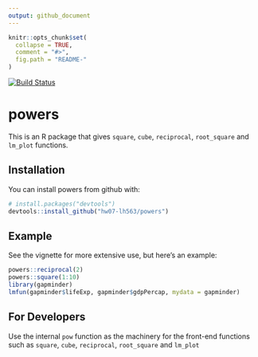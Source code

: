 ```yaml
---
output: github_document
---
```


<!-- README.md is generated from README.Rmd. Please edit that file -->

```r
knitr::opts_chunk$set(
  collapse = TRUE,
  comment = "#>",
  fig.path = "README-"
)
```

[![Build Status](https://travis-ci.org/vincenzocoia/powers.svg?branch=master)](https://travis-ci.org/vincenzocoia/powers)


# powers

This is an R package that gives `square`, `cube`, `reciprocal`, `root_square` and `lm_plot` functions.

## Installation

You can install powers from github with:

```r
# install.packages("devtools")
devtools::install_github("hw07-lh563/powers")
```

## Example

See the vignette for more extensive use, but here's an example:

```r
powers::reciprocal(2)
powers::square(1:10)
library(gapminder)
lmfun(gapminder$lifeExp, gapminder$gdpPercap, mydata = gapminder)
```

## For Developers

Use the internal `pow` function as the machinery for the front-end functions such as `square`, `cube`, `reciprocal`, `root_square` and `lm_plot`
